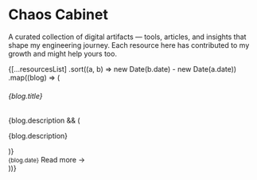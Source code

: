 

# Chaos Cabinet

<AnimatedName />

A curated collection of digital artifacts — tools, articles, and insights that shape my engineering journey. Each resource here has contributed to my growth and might help yours too.

<div className="space-y-4 mt-8">
  {[...resourcesList]
    .sort((a, b) => new Date(b.date) - new Date(a.date))
    .map((blog) => (
      <Link 
        key={blog.slug} 
        href={`/writings/${blog.slug}`} 
        className="block p-6 rounded-lg border border-gray-200 dark:border-gray-800 hover:border-blue-300 dark:hover:border-blue-600 transition-all duration-300 hover:shadow-sm dark:hover:shadow-none bg-white/50 dark:bg-gray-900/50 hover:bg-blue-50/50 dark:hover:bg-blue-950/20 group no-underline card-hover"
      >
        <div>
          <h6 className="font-semibold text-gray-900 dark:text-gray-100 mb-2 group-hover:text-blue-600 dark:group-hover:text-blue-400 transition-colors duration-200">
            {blog.title}
          </h6>
          {blog.description && (
            <p className="text-gray-600 dark:text-gray-400 font-normal mb-3 leading-relaxed text-sm">
              {blog.description}
            </p>
          )}
          <div className="flex items-center justify-between">
            <Small>{blog.date}</Small>
            <span className="text-sm text-blue-600 dark:text-blue-400 font-medium group-hover:translate-x-1 transition-transform duration-200">
              Read more →
            </span>
          </div>
        </div>
      </Link>
    ))}
</div>
